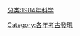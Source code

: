 {{Archaeological discoveries by year|1984}}
[[分类:1984年科学|分类:1984年科学]]
[[Category:各年考古發現|Category:各年考古發現]]